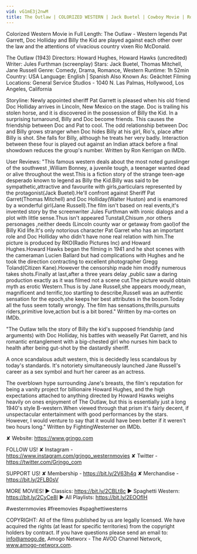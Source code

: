 ```yaml
---
vid: vG1mE3j2nwM
title: The Outlaw | COLORIZED WESTERN | Jack Buetel | Cowboy Movie | Romance
---
```


Colorized Western Movie in Full Length: The Outlaw - Western legends Pat Garrett, Doc Holliday and Billy the Kid are played against each other over the law and the attentions of vivacious country vixen Rio McDonald.

The Outlaw (1943)
Directors: Howard Hughes, Howard Hawks (uncredited)
Writer: Jules Furthman (screenplay)
Stars: Jack Buetel, Thomas Mitchell, Jane Russell
Genre: Comedy, Drama, Romance, Western
Runtime: 1h 52min
Country: USA
Language: English | Spanish
Also Known As: Geächtet 
Filming Locations: General Service Studios - 1040 N. Las Palmas, Hollywood, Los Angeles, California

Storyline:
Newly appointed sheriff Pat Garrett is pleased when his old friend Doc Holliday arrives in Lincoln, New Mexico on the stage. Doc is trailing his stolen horse, and it is discovered in the possession of Billy the Kid. In a surprising turnaround, Billy and Doc become friends. This causes the friendship between Doc and Pat to cool. The odd relationship between Doc and Billy grows stranger when Doc hides Billy at his girl, Rio's, place after Billy is shot. She falls for Billy, although he treats her very badly. Interaction between these four is played out against an Indian attack before a final showdown reduces the group's number. Written by Ron Kerrigan on IMDb.

User Reviews:
"This famous western deals about the most noted gunslinger of the southwest ,William Bonney, a juvenile tough, a teenager wanted dead or alive throughout the west.This is a fiction story of the strange teen-age desperado known to legend as Billy the Kid.Billy was said to be sympathetic,attractive and favourite with girls,particulars represented by the protagonist(Jack Buetel).He'll confront against Sheriff Pat Garret(Thomas Mitchell) and Doc Holliday(Walter Huston) and is enamored by a wonderful girl(Jane Russell).The film isn't based on real events,it's invented story by the screenwriter Jules Furthman with ironic dialogs and a plot with little sense.Thus isn't appeared Tunstall,Chisum ,nor others personages ,neither deeds (Lincoln county war or getaway from gaol)of the Billy Kid life.It's only notorious character Pat Garret who has an important role and Doc Holliday who didn't have none real relation with him.The picture is produced by RKO(Radio Pictures Inc) and Howard Hughes.Howard Hawks began the filming in 1941 and he shot scenes with the cameraman Lucien Ballard but had complications with Hughes and he took the direction contracting to excellent photographer Gregg Toland(Citizen Kane).However the censorship made him modify numerous takes shots.Finally at last,after a three years delay ,public saw a daring production exactly as it was filmed not a scene cut.The picture would obtain myth as erotic Western.Thus is by Jane Russell,she appears moody,mean, magnificent and terrific,too startling to describe,Russell was an authentic sensation for the epoch,she keeps her best attributes in the bosom.Today all the fuss seem totally wrongly. The film has sensations,thrills,pursuits riders,primitive love,action but is a bit bored." Written by ma-cortes on IMDb.

"The Outlaw tells the story of Billy the kid's supposed friendship (and arguments) with Doc Holliday, his battles with weaselly Pat Garrett, and his romantic entanglement with a big-chested girl who nurses him back to health after being gut-shot by the dastardly sheriff.

A once scandalous adult western, this is decidedly less scandalous by today's standards. It's notoriety simultaneously launched Jane Russell's career as a sex symbol and hurt her career as an actress.

The overblown hype surrounding Jane's breasts, the film's reputation for being a vanity project for billionaire Howard Hughes, and the high expectations attached to anything directed by Howard Hawks weighs heavily on ones enjoyment of The Outlaw, but this is essentially just a long 1940's style B-western.When viewed through that prism it's fairly decent, if unspectacular entertainment with good performances by the stars. However, I would venture to say that it would have been better if it weren't two hours long." Written by FightingWesterner on IMDb.

✘ Website: https://www.grjngo.com

FOLLOW US!
✘ Instagram - https://www.instagram.com/grjngo_westernmovies
✘ Twitter - https://twitter.com/Grjngo_com

SUPPORT US!
✘ Membership - https://bit.ly/2V63h4q
✘ Merchandise - https://bit.ly/2FLB0sV

MORE MOVIES! 
► Classics: https://bit.ly/2CBLt8c 
► Spaghetti Western: https://bit.ly/2CyCe8I 
► All Playlists: https://bit.ly/2EOOfIH 

#westernmovies #freemovies #spaghettiwesterns

COPYRIGHT: All of the films published by us are legally licensed. We have acquired the rights (at least for specific territories) from the copyright holders by contract. If you have questions please send an email to: info@amogo.de, Amogo Networx - The AVOD Channel Network, www.amogo-networx.com.